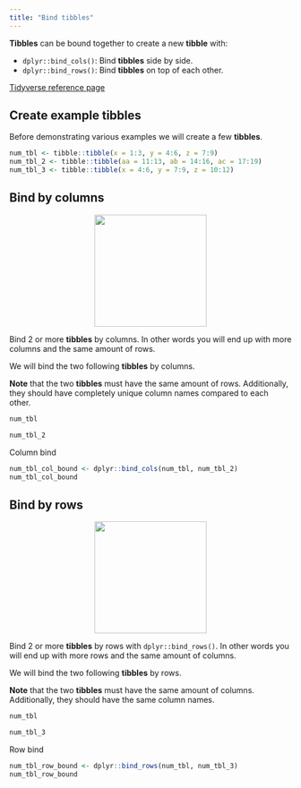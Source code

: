 ```yaml
---
title: "Bind tibbles"
---
```


__Tibbles__ can be bound together to create a new __tibble__ with:

- `dplyr::bind_cols()`: Bind __tibbles__ side by side.
- `dplyr::bind_rows()`: Bind __tibbles__ on top of each other.

[Tidyverse reference page](https://dplyr.tidyverse.org//reference/add_rows_and_columns.html)

## Create example tibbles

Before demonstrating various examples we will create a few __tibbles__.

```r
num_tbl <- tibble::tibble(x = 1:3, y = 4:6, z = 7:9)
num_tbl_2 <- tibble::tibble(aa = 11:13, ab = 14:16, ac = 17:19)
num_tbl_3 <- tibble::tibble(x = 4:6, y = 7:9, z = 10:12)
```

## Bind by columns

<center>
![](images/dplyr_bind_cols.png){style="width:200px"}
</center>

Bind 2 or more __tibbles__ by columns.
In other words you will end up with more columns and the same amount of rows.

We will bind the two following __tibbles__ by columns.

__Note__ that the two __tibbles__ must have the same amount of rows.
Additionally, they should have completely unique column names compared to each other.

```r
num_tbl
```

```r
num_tbl_2
```

Column bind

```r
num_tbl_col_bound <- dplyr::bind_cols(num_tbl, num_tbl_2)
num_tbl_col_bound
```

## Bind by rows

<center>
![](images/dplyr_bind_rows.png){style="width:200px"}
</center>

Bind 2 or more __tibbles__ by rows with `dplyr::bind_rows()`.
In other words you will end up with more rows and the same amount of columns.

We will bind the two following __tibbles__ by rows.

__Note__ that the two __tibbles__ must have the same amount of columns.
Additionally, they should have the same column names.

```r
num_tbl
```

```r
num_tbl_3
```

Row bind

```r
num_tbl_row_bound <- dplyr::bind_rows(num_tbl, num_tbl_3)
num_tbl_row_bound
```